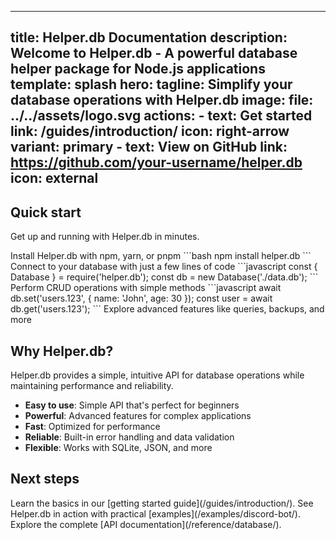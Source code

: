 
---
title: Helper.db Documentation
description: Welcome to Helper.db - A powerful database helper package for Node.js applications
template: splash
hero:
  tagline: Simplify your database operations with Helper.db
  image:
    file: ../../assets/logo.svg
  actions:
    - text: Get started
      link: /guides/introduction/
      icon: right-arrow
      variant: primary
    - text: View on GitHub
      link: https://github.com/your-username/helper.db
      icon: external
---


## Quick start

Get up and running with Helper.db in minutes.

<CardGrid stagger>
  <Card title="Installation" icon="rocket">
    Install Helper.db with npm, yarn, or pnpm
    ```bash
    npm install helper.db
    ```
  </Card>
  <Card title="Simple Setup" icon="setting">
    Connect to your database with just a few lines of code
    ```javascript
    const { Database } = require('helper.db');
    const db = new Database('./data.db');
    ```
  </Card>
  <Card title="Easy Operations" icon="document">
    Perform CRUD operations with simple methods
    ```javascript
    await db.set('users.123', { name: 'John', age: 30 });
    const user = await db.get('users.123');
    ```
  </Card>
  <Card title="Advanced Features" icon="star">
    Explore advanced features like queries, backups, and more
  </Card>
</CardGrid>

## Why Helper.db?

Helper.db provides a simple, intuitive API for database operations while maintaining performance and reliability.

- **Easy to use**: Simple API that's perfect for beginners
- **Powerful**: Advanced features for complex applications  
- **Fast**: Optimized for performance
- **Reliable**: Built-in error handling and data validation
- **Flexible**: Works with SQLite, JSON, and more

## Next steps

<CardGrid>
  <Card title="Read the guide" icon="open-book">
    Learn the basics in our [getting started guide](/guides/introduction/).
  </Card>
  <Card title="Browse examples" icon="laptop">
    See Helper.db in action with practical [examples](/examples/discord-bot/).
  </Card>
  <Card title="API reference" icon="setting">
    Explore the complete [API documentation](/reference/database/).
  </Card>
</CardGrid>

